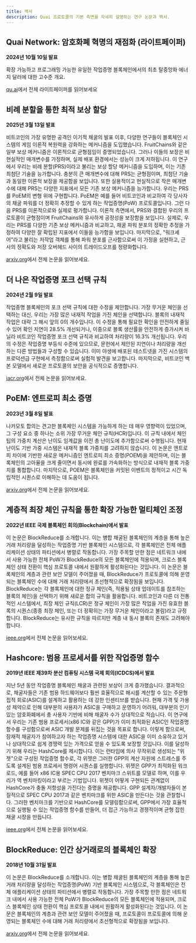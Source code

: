 ```yaml
---
title: 백서
description: Quai 프로토콜의 기본 측면을 자세히 설명하는 연구 논문과 백서.
---
```


## Quai Network: 암호화폐 혁명의 재점화 (라이트페이퍼)

**2024년 10월 10일 발표**

확장 가능하고 프로그래밍 가능한 유일한 작업증명 블록체인에서의 최초 탈중앙화 에너지 달러에 대한 고수준 개요.

[qu.ai](https://qu.ai/litepaper)에서 전체 라이트페이퍼를 읽어보세요

## 비례 분할을 통한 최적 보상 할당

**2025년 3월 13일 발표**

비트코인의 가장 유명한 공격인 이기적 채굴의 발표 이후, 다양한 연구들이 블록체인 시스템의 게임 이론적 복원력을 강화하는 메커니즘을 도입했습니다. FruitChains와 같은 일부 보상 메커니즘은 이론적으로 균형점임이 증명되었습니다. 그러나 이들의 보장은 비현실적인 매개변수를 가정하며, 실제 배포 환경에서는 성능이 크게 저하됩니다. 이 연구에서 우리는 비례 분할(PRS)이라고 불리는 보상 할당 메커니즘을 도입하며, 이는 기존 최첨단 기술을 능가합니다. 충분히 큰 매개변수에 대해 PRS는 균형점이며, 최첨단 기술과 동일한 이론적 보장을 제공함을 보입니다. 또한 실용적이고 현실적으로 작은 매개변수에 대해 PRS는 다양한 지표에서 모든 기존 보상 메커니즘을 능가합니다. 우리는 PRS를 PoEM의 변형 위에 구현합니다. PoEM은 예를 들어 비트코인과 비교하여 각 당사자의 채굴 파워를 더 정확히 추정할 수 있게 하는 작업증명(PoW) 프로토콜입니다. 그런 다음 PRS를 이론적으로와 실제로 평가합니다. 이론적 측면에서, PRS와 결합된 우리의 프로토콜이 균형점이며 FruitChains와 유사하게 공정성을 보장함을 보입니다. 실제로, 우리는 PRS를 다양한 기존 보상 메커니즘과 비교하고, 채굴 파워 분포의 정확한 추정을 가정하여 다양한 잘 확립된 지표에서 이들을 능가함을 보입니다. 마지막으로, "워크셰어"라고 불리는 저작업 객체를 통해 파워 분포를 근사함으로써 이 가정을 실현하고, 근사의 정확도와 저장 오버헤드 사이의 트레이드오프를 정량화합니다.

[arxiv.org](https://arxiv.org/abs/2503.10185)에서 전체 논문을 읽어보세요.

## 더 나은 작업증명 포크 선택 규칙

**2024년 2월 9일 발표**

작업증명 블록체인의 포크 선택 규칙에 대한 수정을 제안합니다. 가장 무거운 체인을 선택하는 대신, 우리는 가장 많은 내재적 작업을 가진 체인을 선택합니다. 블록의 내재적 작업은 대략 그 해시 앞의 0의 개수입니다. 이 수정을 통해 필요한 확인을 안전하게 줄일 수 있어 확인 지연이 28.5% 개선되거나, 이중으로 블록 생산률을 안전하게 증가시켜 바닐라 비트코인 작업증명 포크 선택 규칙과 비교하여 처리량이 16.3% 개선됩니다. 우리의 수정은 작업증명 부등식 수준에 있으므로, 문헌에서 제안된 지연이나 처리량을 개선하는 다른 방법들과 구성할 수 있습니다. 이미 야생에 배포된 테스트넷을 가진 시스템의 프로덕션급 구현에서 측정함으로써 실험적 발견을 보고합니다. 마지막으로, 비트코인 백본 모델에서 새로운 프로토콜의 보안을 공식적으로 증명합니다.

[iacr.org](https://eprint.iacr.org/2024/200)에서 전체 논문을 읽어보세요.

## PoEM: 엔트로피 최소 증명

**2023년 3월 8일 발표**

나카모토 합의는 견고한 블록체인 시스템을 가능하게 하는 데 매우 영향력이 있었으며, 그 구성 요소 중 하나는 소위 가장 무거운 체인 규칙(HCR)입니다. 이 규칙 내에서 체인 팁의 가중치 계산은 난이도 임계값을 이전 총 난이도에 추가함으로써 수행됩니다. 현재 난이도 기반 가중 시스템은 내재적 블록 가중치를 고려하지 않습니다. 이 논문은 엔트로피 차이에 기반한 새로운 메커니즘인 엔트로피 최소 증명(POEM)을 제안하며, 이는 블록체인의 고아율을 크게 줄이면서 동시에 완료를 가속화하는 방식으로 내재적 블록 가중치를 통합합니다. 마지막으로, POEM은 블록체인을 커밋된 이벤트의 정적이고 시간 독립적인 시퀀스로 이해하는 데 도움이 됩니다.

[arxiv.org](https://arxiv.org/abs/2303.04305)에서 전체 논문을 읽어보세요.

## 계층적 최장 체인 규칙을 통한 확장 가능한 멀티체인 조정

**2022년 IEEE 국제 블록체인 회의(Blockchain)에서 발표**

이 논문은 BlockReduce를 소개합니다. 이는 병합 채굴된 블록체인의 계층을 통해 높은 거래 처리량을 달성하는 작업증명 기반 블록체인 시스템으로, 각 블록체인은 전체 애플리케이션 상태의 파티션에서 병렬로 작동합니다. 가장 주목할 만한 점은 네트워크 내에서 사용 가능한 전체 PoW가 BlockReduce의 모든 블록체인에 적용되며, 크로스 블록체인 상태 전환이 핵심 프로토콜 내에서 원활하게 활성화된다는 것입니다. 이 논문은 블록체인의 계층과 관련 보안 모델이 주어졌을 때, BlockReduce가 프로토콜에 의해 운영되는 블록체인 수에 대해 거래 처리량에서 초선형적으로 확장됨을 보입니다. BlockReduce는 각 블록체인에 대한 정규 체인(즉, 적용될 상태 업데이트를 참조하는 블록의 체인)을 선택하기 위해 새로운 합의 규칙을 활용합니다. 비트코인과 다른 더 전통적인 시스템에서, 최장 체인 규칙(LCR)은 정규 체인이 가장 많은 작업을 가진 유효한 블록의 시퀀스(종종 최장 체인, 또는 더 정확히는 가장 무거운 체인이라고 불림)라고 규정합니다. BlockReduce는 유사한 규칙을 따르지만 계층 내 동시 블록의 존재도 고려해야 합니다.

[ieee.org](https://ieeexplore.ieee.org/document/9881846)에서 전체 논문을 읽어보세요.

## Hashcore: 범용 프로세서를 위한 작업증명 함수

**2019년 IEEE 제39차 분산 컴퓨팅 시스템 국제 회의(ICDCS)에서 발표**

지난 5년 동안 작업증명 블록체인 채굴과 관련된 보상이 크게 증가했습니다. 결과적으로, 채굴자들은 기존 범용 하드웨어보다 훨씬 효율적으로 해시를 계산할 수 있는 주문형 집적 회로(ASIC)를 설계하고 활용하는 데 강한 인센티브를 받습니다. 현재 가격 및 가용성 제약으로 인해 대부분의 사용자가 ASIC을 구매하고 운영하기 어려워, 대부분의 인기 있는 암호화폐에서 총 사용자 기반에 비해 채굴자 수가 상대적으로 적습니다. 이 연구에서 우리는 기존 범용 프로세서(x86 IC와 같은 GPP)가 이미 최적화된 ASIC인 작업증명 함수를 구성함으로써 ASIC 개발 문제를 뒤집는 것을 목표로 합니다. 이렇게 함으로써, 잠재적 채굴자가 참여하고자 하는 작업증명 시스템에 대한 ASIC을 이미 소유하고 있거나 상대적으로 쉽게 경쟁력 있는 가격으로 얻을 수 있도록 보장할 것입니다. 이를 달성하기 위해 우리는 HashCore를 제시합니다. 이는 런타임에 의사 무작위로 생성되는 "위젯"으로 구성된 작업증명 함수로, 각 위젯은 그러한 GPP의 계산 자원에 스트레스를 주도록 설계된 범용 프로세서 명령어 시퀀스를 실행합니다. 위젯은 GPP가 최적화된 워크로드, 예를 들어 x86 IC용 SPEC CPU 2017 벤치마크 스위트를 모델로 하며, 이를 우리가 역 벤치마킹이라고 부르는 기법입니다. 위젯이 어떻게 구현되든 관계없이 HashCore가 충돌 저항성을 가진다는 증명을 제공합니다. GPP 설계자/개발자들이 본질적으로 SPEC CPU 2017과 같은 벤치마크를 위한 ASIC을 만든다는 것을 관찰합니다. 그러한 벤치마크를 기반으로 HashCore를 모델링함으로써, GPP에서 가장 효율적으로 실행될 수 있는 작업증명 함수를 만들어, 더 접근 가능하고 경쟁적이며 균형 잡힌 채굴 시장을 만듭니다.

[ieee.org](https://ieeexplore.ieee.org/document/8884814)에서 전체 논문을 읽어보세요.

## BlockReduce: 인간 상거래로의 블록체인 확장

**2018년 10월 31일 발표**

이 논문은 BlockReduce를 소개합니다. 이는 병합 채굴된 블록체인의 계층을 통해 높은 거래 처리량을 달성하는 작업증명(PoW) 기반 블록체인 시스템으로, 각 블록체인은 전체 애플리케이션 상태의 파티션에서 병렬로 작동합니다. 가장 주목할 만한 점은 네트워크 내에서 사용 가능한 전체 PoW가 BlockReduce의 모든 블록체인에 적용되며, 크로스 블록체인 상태 전환이 핵심 프로토콜 내에서 원활하게 활성화된다는 것입니다. 이 논문은 블록체인의 계층과 관련 보안 모델이 주어졌을 때, 프로토콜이 프로토콜에 의해 운영되는 블록체인 수에 대해 거래 처리량에서 초선형적으로 확장됨을 보입니다.

[arxiv.org](https://arxiv.org/abs/1811.00125)에서 전체 논문을 읽어보세요.